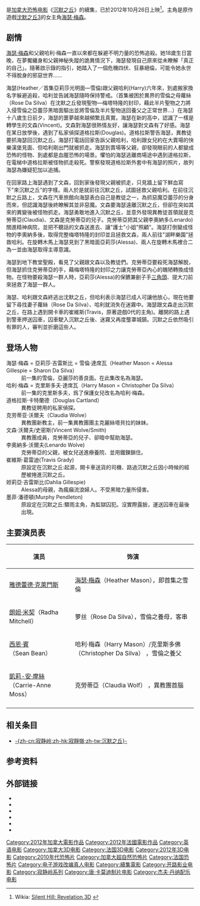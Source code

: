 {{noteTA
|T= zh-hans:寂静岭：启示录3D;zh-cn:寂静岭：启示录3D;zh-hk:鬼魅山房2;zh-tw:沉默之丘2：啟示錄
|G1=Show
|G2=Movie
|1= zh-hans:寂静岭：启示录3D;zh-cn:寂静岭：启示录3D;zh-hk:鬼魅山房2;zh-tw:沉默之丘2：啟示錄
|2= zh-hans:寂静岭;zh-cn:寂静岭;zh-hk:鬼魅山房;zh-tw:沉默之丘
}}
{{Infobox Film
| name = 鬼魅山房2
| original_name = ''Silent Hill: Revelation''
| image = 鬼魅山房2.jpg
| caption = 
| director = [[麥可·巴瑟|麥可·巴瑟]]（ Michael J. Bassett）
| producer =  [[科乐美株式会社|科乐美株式会社]] <br> [[Team_Silent|Team Silent]]
| writer = Michael J. Bassett
| starring = [[雅德蕾德·克萊門斯|雅德蕾德·克萊門斯]]（Adelaide Clemens） <br> [[朗妲·米契|朗妲·米契]]（Radha Mitchell） <br> [[西恩·賓|西恩·賓]]（Sean Bean）<br> [[凱莉-安·摩絲|凱莉-安·摩絲]]  
| music = [[山岡晃|山岡晃]]（Akira Yamaoka） <br>杰夫·丹拿（Jeff Danna） 
| cinematography = Maxime Alexandre
| editing = Michele Conroy
| studio = Davis Films
| country = {{CAN}} <br/>{{FRA}}
| distributor = [[開路影業|開路影業]] {{small|(美國)}}<br />[[獅門影業|獅門影業]] {{small|(國際)}}
| released = {{HK}}{{film date|2012|10|25}}<br />{{USA}}{{film date|2012|10|26}}
| runtime = 94 分鐘
| language = [[英语|英语]]
| budget = [[美元|US$]]20,000,000
| gross = [[美元|US$]]52,302,796
| preceded_by = [[沉默之丘_(電影)|沉默之丘 (電影)]]
| followed_by = 
| cn_name = 寂静岭2
| hk_name = 鬼魅山房2
| tw_name = 沉默之丘2：啟示錄
}}

{{作品名稱|name=''Silent Hill: Revelation''|hk=鬼魅山房2|tw=沉默之丘2：啟示錄|cn=寂静岭2}}是[[加拿大|加拿大]][[恐怖片|恐怖电影]]《[[寂静岭_(电影)|沉默之丘]]》的續集，已於2012年10月26日上映<ref>Wikia: [http://silenthill.wikia.com/wiki/Silent_Hill:_Revelation Silent Hill: Revelation 3D] {{Wayback|url=http://silenthill.wikia.com/wiki/Silent_Hill:_Revelation |date=20120428235412 }}</ref>。主角是原作遊戲[[寂静岭3|沈默之丘3]]的女主角[[海瑟·梅森|海瑟·梅森]]。

==剧情==
[[海瑟·梅森|海瑟·梅森]]和父親哈利·梅森一直以來都在躲避不明力量的恐怖追殺。她18歲生日當晚，在夢魘纏身和父親神秘失蹤的詭異情況下，海瑟發現自己原來從未瞭解「真正的自己」。隨著啟示錄的指引，她踏入了一個危機四伏、狂暴絕倫，可能令她永世不得脫身的邪惡世界……

海瑟(Heather／首集亞莉莎光明面—雪倫)跟父親哈利(Harry)六年來，到處搬家換名字躲避追殺，哈利並告誡海瑟隨時保持警戒。（首集被困於異界的雪倫之母蘿絲（Rose Da Silva）在沈默之丘發現聖物—梅塔特隆的封印，藉此半片聖物之力將入侵雪倫之亞蕾莎黑暗面驅出並將雪倫及半片聖物送回養父之正常世界…）在海瑟十八歲生日前夕，海瑟的噩夢越來越頻繁且真實。海瑟在新的高中，認識了一樣是轉學生的文森(Vincent)。文森對海瑟很熱情友好，讓海瑟對文森有了好感。海瑟在某日放學後，遇到了私家偵探道格拉斯(Douglas)。道格拉斯警告海瑟，異教徒要抓海瑟回沉默之丘。海瑟打電話回家告訴父親哈利，哈利跟女兒約在大賣場的快樂漢堡見面、但哈利剛出門就被抓走。海瑟到賣場等父親，卻發現眼前的人都變成恐怖的怪物、到處都是血腥恐怖的場景。懼怕的海瑟逃離商場途中遇到道格拉斯，在電梯中道格拉斯被怪物抓走殺死。警察發現道格拉斯外套中有海瑟的照片，故列海瑟為嫌疑犯加以追捕。

在回家路上海瑟遇到了文森，回到家後發現父親被抓走，只見牆上留下鮮血寫下"來沉默之丘"的字樣。兩人於是就前往沉默之丘，試圖拯救父親哈利。在前往沉默之丘路上，文森在汽車旅館向海瑟表白自己是教徒之一，為抓惡魔亞蕾莎的分身而來，但認識海瑟後終瞭解其並非惡魔。文森要海瑟遠離沉默之丘，但卻在突如其來的異變後被怪物抓走。海瑟勇敢地進入沉默之丘，並意外發現異教徒首領就是克勞蒂亞(Claudia)、文森是克勞蒂亞的兒子。克勞蒂亞把其父親李奧納多(Lenardo)關進精神病院，並把不聽話的文森送進去、讓"護士"小姐"照顧"。海瑟打倒變成怪物的李奧納多後，取得完整梅塔特隆的封印並且拯救文森，兩人前往"湖畔樂園"拯救哈利。在旋轉木馬上海瑟見到了黑暗面亞莉莎(Alessa)、兩人在旋轉木馬裡合二為一並由海瑟取得主導意識。

海瑟到地下教堂聖殿，看見了父親跟文森以及教徒們。克勞蒂亞要殺死海瑟解脫，但海瑟抓住克勞蒂亞的手，藉梅塔特隆的封印之力讓克勞蒂亞內心的醜陋轉換成怪物。在怪物要殺海瑟一群人時，亞莉莎(Alessa)的保鑣兼劊子手[[三角頭|三角頭]]、提大刀前來拯救了海瑟一群人。

海瑟、哈利跟文森終逃出沈默之丘，但哈利表示海瑟已成人可讓他放心，現在他要留下尋找妻子蘿絲（Rose Da Silva）、哈利就消失在迷霧中。海瑟跟文森走出沉默之丘，在路上遇到開卡車的崔維斯(Travis，原著遊戲0代的主角)。離開的路上遇到警車押送囚車，囚車駛入沉默之丘後、迷霧又再度壟罩城鎮。沉默之丘依然吸引有罪的人，審判並折磨這些人。

==登场人物==
;海瑟·梅森 = 亞莉莎·吉雷斯比 = 雪倫·達席瓦（Heather Mason = Alessa Gillespie = Sharon Da Silva） 
:前一集的雪倫，亞麗莎的善良面。在此集改名為海瑟。
;哈利·梅森 = 克里斯多夫·達席瓦（Harry Mason = Christopher Da Silva）
:前一集的克里斯多夫，爲了保護女兒改名為哈利‧梅森。
;道格拉斯·卡特蘭德（Douglas Cartland）
:異教徒聘用的私家偵探。
;克劳蒂亚‧沃爾夫（Claudia Wolve）
:異教團新教主，前一集異教團團主克麗絲塔貝拉的妹妹。
;文森·沃爾夫/史密斯(Vincent Wolve/Smith)
:異教團成員，克勞蒂亞的兒子、卻暗中幫助海瑟。
;李奧納多·沃爾夫(Lenardo Wolve)
:克勞蒂亞的父親，被女兒送進療養院、並用鐵鍊鎖住。
;崔維斯·葛雷迪(Travis Grady)
:原設定在沉默之丘:起源，開卡車送貨的司機、路過沉默之丘因小時候的經歷被捲進沉默之丘。
;妲莉亞·吉雷斯比(Dahlia Gillespie)
:Alessa的母親，為瘋癲流浪婦人。不受黑暗力量所侵害。
;墨菲·潘德頓(Murphy Pendleton)
:原設定在沉默之丘:驟雨主角，為監獄囚犯。沒實際露臉，運送囚車在最後出現。

==主要演员表==
{| class="wikitable"
|- bgcolor="#efefef"
! 演员 !!   饰演
|-
|[[雅德蕾德·克萊門斯|雅德蕾德·克萊門斯]]||[[海瑟·梅森|海瑟·梅森]]（Heather Mason），即首集之雪倫
|-
|[[朗妲·米契|朗妲·米契]]（Radha Mitchell）||萝丝（Rose Da Silva），雪倫之養母，客串
|-
|[[西恩·賓|西恩·賓]]（Sean Bean）||哈利·梅森（Harry Mason）/克里斯多佛（Christopher Da Silva） ，雪倫之養父
|-
|[[凱莉-安·摩絲|凱莉-安·摩絲]]（Carrie-Anne Moss）||克勞蒂亞（Claudia Wolf） ，異教團首腦
|-
|}

==相关条目==
* [[寂静岭|-{zh-cn:寂静岭;zh-hk:寂靜嶺;zh-tw:沉默之丘}-]]

==参考资料==
{{reflist}}

== 外部链接 ==
* {{Official website|http://www.silenthill3d.com}}
* {{IMDb title|0938330|3D鬼魅山房2}}
* {{allrovi movie|550132|3D鬼魅山房2}}
* {{mojo title|silenthill2|3D鬼魅山房2}}
* {{rotten-tomatoes|silent_hill_revelation_3d_2012|3D鬼魅山房2}}
* {{metacritic film|silent-hill-revelation-3d|3D鬼魅山房2}}

{{start box}}
{{succession prize box | 《[[整容天后|整容天后]]》 |《[[新鐵金剛：智破天凶城|新鐵金剛：智破天凶城]]》 | [[2012年香港一週票房冠軍|2012年香港一週票房冠軍]] | 第43周<small>（10月22日至10月28日）}}
{{end box}}

{{寂静岭系列}}
{{DEFAULTSORT:Silent Hill, Revelation}}
[[Category:2012年加拿大電影作品|Category:2012年加拿大電影作品]]
[[Category:2012年法國電影作品|Category:2012年法國電影作品]]
[[Category:英语电影|Category:英语电影]]
[[Category:加拿大3D电影|Category:加拿大3D电影]]
[[Category:法国3D电影|Category:法国3D电影]]
[[Category:2012年3D电影|Category:2012年3D电影]]
[[Category:2010年代恐怖片|Category:2010年代恐怖片]]
[[Category:加拿大超自然恐怖片|Category:加拿大超自然恐怖片]]
[[Category:法国恐怖片|Category:法国恐怖片]]
[[Category:电子游戏改编真人电影|Category:电子游戏改编真人电影]]
[[Category:續集電影|Category:續集電影]]
[[Category:开路影业电影|Category:开路影业电影]]
[[Category:寂静岭系列|Category:寂静岭系列]]
[[Category:唐·卡莫迪制片电影|Category:唐·卡莫迪制片电影]]
[[Category:杰夫·丹纳配乐电影|Category:杰夫·丹纳配乐电影]]